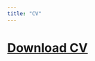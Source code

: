 ```yaml
---
title: "CV"
---
```


# [[Download CV]{.underline}](https://github.com/christina-ladam/christina-ladam.github.io/raw/main/LadamCV.pdf)

